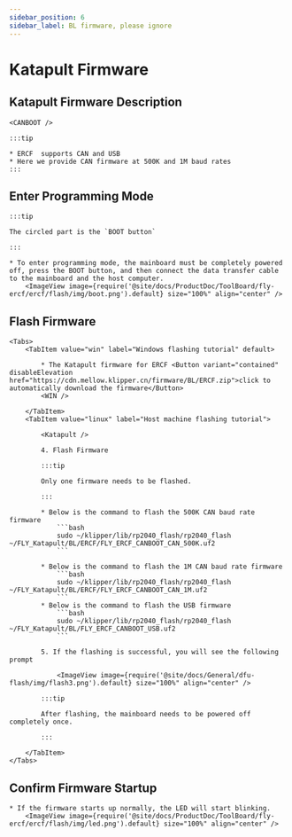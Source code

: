 ```yaml
---
sidebar_position: 6
sidebar_label: BL firmware, please ignore
---
```





# Katapult Firmware

## Katapult Firmware Description

    <CANBOOT />

    :::tip

    * ERCF  supports CAN and USB
    * Here we provide CAN firmware at 500K and 1M baud rates
    :::

## Enter Programming Mode

    :::tip

    The circled part is the `BOOT button`

    :::

    * To enter programming mode, the mainboard must be completely powered off, press the BOOT button, and then connect the data transfer cable to the mainboard and the host computer.
        <ImageView image={require('@site/docs/ProductDoc/ToolBoard/fly-ercf/ercf/flash/img/boot.png').default} size="100%" align="center" />

## Flash Firmware
    <Tabs>
        <TabItem value="win" label="Windows flashing tutorial" default>
        
            * The Katapult firmware for ERCF <Button variant="contained" disableElevation href="https://cdn.mellow.klipper.cn/firmware/BL/ERCF.zip">click to automatically download the firmware</Button>
            <WIN />
            
        </TabItem>
        <TabItem value="linux" label="Host machine flashing tutorial">
            
            <Katapult />

            4. Flash Firmware

            :::tip

            Only one firmware needs to be flashed.

            :::

            * Below is the command to flash the 500K CAN baud rate firmware
                ```bash
                sudo ~/klipper/lib/rp2040_flash/rp2040_flash ~/FLY_Katapult/BL/ERCF/FLY_ERCF_CANBOOT_CAN_500K.uf2
                ```
                       
            * Below is the command to flash the 1M CAN baud rate firmware
                ```bash
                sudo ~/klipper/lib/rp2040_flash/rp2040_flash ~/FLY_Katapult/BL/ERCF/FLY_ERCF_CANBOOT_CAN_1M.uf2
                ```
            * Below is the command to flash the USB firmware
                ```bash
                sudo ~/klipper/lib/rp2040_flash/rp2040_flash ~/FLY_Katapult/BL/FLY_ERCF_CANBOOT_USB.uf2
                ```

            5. If the flashing is successful, you will see the following prompt

                <ImageView image={require('@site/docs/General/dfu-flash/img/flash3.png').default} size="100%" align="center" />

            :::tip

            After flashing, the mainboard needs to be powered off completely once.

            :::

        </TabItem>
    </Tabs>

## Confirm Firmware Startup

    * If the firmware starts up normally, the LED will start blinking.
        <ImageView image={require('@site/docs/ProductDoc/ToolBoard/fly-ercf/ercf/flash/img/led.png').default} size="100%" align="center" />